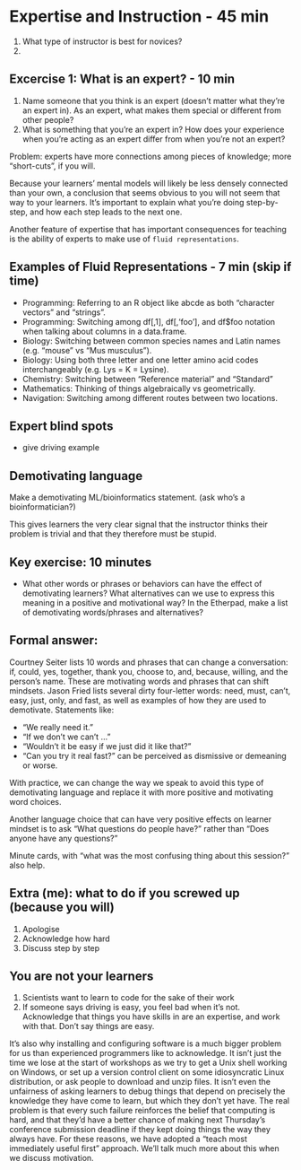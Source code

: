 # Expertise and Instruction - 45 min

1. What type of instructor is best for novices?
2. 

## Excercise 1: What is an expert? - 10 min

1. Name someone that you think is an expert (doesn’t matter what they’re an expert in). As an expert, what makes them special or different from other people?
2. What is something that you’re an expert in? How does your experience when you’re acting as an expert differ from when you’re not an expert?


Problem: experts have more connections among pieces of knowledge; more “short-cuts”, if you will.

Because your learners’ mental models will likely be less densely connected than your own, a conclusion that seems obvious to you will not seem that way to your learners. It’s important to explain what you’re doing step-by-step, and how each step leads to the next one.

Another feature of expertise that has important consequences for teaching is the ability of experts to make use of `fluid representations`. 


## Examples of Fluid Representations  - 7 min (skip if time)

- Programming: Referring to an R object like abcde as both “character vectors” and “strings”.
- Programming: Switching among df[,1], df[,'foo'], and df$foo notation when talking about columns in a data.frame.
- Biology: Switching between common species names and Latin names (e.g. “mouse” vs “Mus musculus”).
- Biology: Using both three letter and one letter amino acid codes interchangeably (e.g. Lys = K = Lysine).
- Chemistry: Switching between “Reference material” and “Standard”
- Mathematics: Thinking of things algebraically vs geometrically.
- Navigation: Switching among different routes between two locations.

## Expert blind spots

- give driving example

## Demotivating language

Make a demotivating ML/bioinformatics statement. (ask who's a bioinformatician?)

This gives learners the very clear signal that the instructor thinks their problem is trivial and that they therefore must be stupid.

## Key exercise: 10 minutes
- What other words or phrases or behaviors can have the effect of demotivating learners? What alternatives can we use to express this meaning in a positive and motivational way?
In the Etherpad, make a list of demotivating words/phrases and alternatives?  


## Formal answer:
Courtney Seiter lists 10 words and phrases that can change a conversation: if, could, yes, together, thank you, choose to, and, because, willing, and the person’s name. These are motivating words and phrases that can shift mindsets. Jason Fried lists several dirty four-letter words: need, must, can’t, easy, just, only, and fast, as well as examples of how they are used to demotivate. Statements like:

-  “We really need it.”
- “If we don’t we can’t …”
- “Wouldn’t it be easy if we just did it like that?”
- “Can you try it real fast?” can be perceived as dismissive or demeaning or worse.


With practice, we can change the way we speak to avoid this type of demotivating language and replace it with more positive and motivating word choices.

Another language choice that can have very positive effects on learner mindset is to ask “What questions do people have?” rather than “Does anyone have any questions?”

Minute cards, with "what was the most confusing thing about this session?" also help.

## Extra (me): what to do if you screwed up (because you will)

1. Apologise
2. Acknowledge how hard
3. Discuss step by step

## You are not your learners

1. Scientists want to learn to code for the sake of their work
2. If someone says driving is easy, you feel bad when it's not. Acknowledge that things you have skills in are an expertise, and work with that. Don't say things are easy. 


It’s also why installing and configuring software is a much bigger problem for us than experienced programmers like to acknowledge. It isn’t just the time we lose at the start of workshops as we try to get a Unix shell working on Windows, or set up a version control client on some idiosyncratic Linux distribution, or ask people to download and unzip files. It isn’t even the unfairness of asking learners to debug things that depend on precisely the knowledge they have come to learn, but which they don’t yet have. The real problem is that every such failure reinforces the belief that computing is hard, and that they’d have a better chance of making next Thursday’s conference submission deadline if they kept doing things the way they always have. For these reasons, we have adopted a “teach most immediately useful first” approach. We’ll talk much more about this when we discuss motivation.